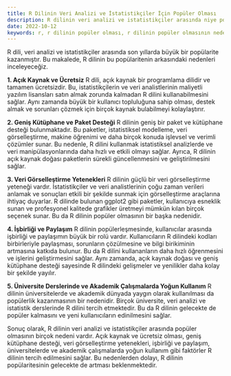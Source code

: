 ```yaml
---
title: R Dilinin Veri Analizi ve İstatistikçiler İçin Popüler Olması
description: R dilinin veri analizi ve istatistikçiler arasında niye popüler olduğunu inceleyen bir blog makalesi.
date: 2022-10-12
keywords: r, r dilinin popüler olması, r dilinin popüler olmasının nedenleri, r dilinin popüler olmasının sebepleri, r dilinin popüler olmasının sebepleri nelerdir, r dilinin popüler olmasının nedenleri nelerdir, r dilinin popüler olmasının nedenleri nedir, r dilinin popüler olmasının sebepleri nedir, r dilinin popüler olmasının nedenleri ne
---
```


R dili, veri analizi ve istatistikçiler arasında son yıllarda büyük bir popülarite kazanmıştır. Bu makalede, R dilinin bu popülaritenin arkasındaki nedenleri inceleyeceğiz.

**1. Açık Kaynak ve Ücretsiz**
R dili, açık kaynak bir programlama dilidir ve tamamen ücretsizdir. Bu, istatistikçilerin ve veri analistlerinin maliyetli yazılım lisansları satın almak zorunda kalmadan R dilini kullanabilmesini sağlar. Aynı zamanda büyük bir kullanıcı topluluğuna sahip olması, destek almak ve sorunları çözmek için birçok kaynak bulabilmeyi kolaylaştırır.

**2. Geniş Kütüphane ve Paket Desteği**
R dilinin geniş bir paket ve kütüphane desteği bulunmaktadır. Bu paketler, istatistiksel modelleme, veri görselleştirme, makine öğrenimi ve daha birçok konuda işlevsel ve verimli çözümler sunar. Bu nedenle, R dilini kullanmak istatistiksel analizlerde ve veri manipülasyonlarında daha hızlı ve etkili olmayı sağlar. Ayrıca, R dilinin açık kaynak doğası paketlerin sürekli güncellenmesini ve geliştirilmesini sağlar.

**3. Veri Görselleştirme Yetenekleri**
R dilinin güçlü bir veri görselleştirme yeteneği vardır. İstatistikçiler ve veri analistlerinin çoğu zaman verileri anlamak ve sonuçları etkili bir şekilde sunmak için görselleştirme araçlarına ihtiyaç duyarlar. R dilinde bulunan ggplot2 gibi paketler, kullanıcıya esneklik sunan ve profesyonel kalitede grafikler üretmeyi mümkün kılan birçok seçenek sunar. Bu da R dilinin popüler olmasının bir başka nedenidir.

**4. İşbirliği ve Paylaşım**
R dilinin popülerleşmesinde, kullanıcılar arasında işbirliği ve paylaşımın büyük bir rolü vardır. Kullanıcıların R dilindeki kodları birbirleriyle paylaşması, sorunların çözülmesine ve bilgi birikiminin artmasına katkıda bulunur. Bu da R dilini kullananların daha hızlı öğrenmesini ve işlerini geliştirmesini sağlar. Aynı zamanda, açık kaynak doğası ve geniş kütüphane desteği sayesinde R dilindeki gelişmeler ve yenilikler daha kolay bir şekilde yayılır.

**5. Üniversite Derslerinde ve Akademik Çalışmalarda Yoğun Kullanım**
R dilinin üniversitelerde ve akademik dünyada yaygın olarak kullanılması da popülerlik kazanmasının bir nedenidir. Birçok üniversite, veri analizi ve istatistik derslerinde R dilini tercih etmektedir. Bu da R dilinin gelecekte de popüler kalmasını ve yeni kullanıcıların edinilmesini sağlar.

Sonuç olarak, R dilinin veri analizi ve istatistikçiler arasında popüler olmasının birçok nedeni vardır. Açık kaynak ve ücretsiz olması, geniş kütüphane desteği, veri görselleştirme yetenekleri, işbirliği ve paylaşım, üniversitelerde ve akademik çalışmalarda yoğun kullanım gibi faktörler R dilinin tercih edilmesini sağlar. Bu nedenlerden dolayı, R dilinin popülaritesinin gelecekte de artması beklenmektedir.